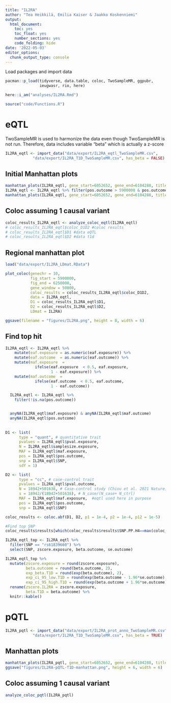 ---
title: "IL2RA"
author: "Tea Heikkilä, Emilia Kaiser & Jaakko Koskenniemi"
output:
  html_document:
    toc: yes
    toc_float: yes
    number_sections: yes
    code_folding: hide
date: '2022-05-03'
editor_options:
  chunk_output_type: console
---

Load packages and import data
```{r}
pacman::p_load(tidyverse, data.table, coloc, TwoSampleMR, ggpubr, 
               ieugwasr, rio, here)

here::i_am("analyses/IL2RA.Rmd")

source("code/Functions.R")
```


# eQTL

TwoSampleMR is used to harmonize the data even though TwoSampleMR is not run. Therefore, data includes variable "beta" which is actually a z-score

```{r}
IL2RA_eqtl <- import_data("data/export/IL2RA_eqtl_TwoSampleMR.csv",
            "data/export/IL2RA_T1D_TwoSampleMR.csv", has_beta = FALSE)

```

## Initial Manhattan plots
```{r}
manhattan_plots(IL2RA_eqtl, gene_start=6052652, gene_end=6104288, title = "IL2RA")
IL2RA_eqtl <- IL2RA_eqtl %>% filter(pos.outcome > 5900000 & pos.outcome < 6250000) 
manhattan_plots(IL2RA_eqtl, gene_start=6052652, gene_end=6104288, title = "IL2RA")
```

## Coloc assuming 1 causal variant
```{r}
coloc_results_IL2RA_eqtl <- analyze_coloc_eqtl(IL2RA_eqtl)
# coloc_results_IL2RA_eqtl$coloc_D1D2 #coloc results
# coloc_results_IL2RA_eqtl$D1 #data eQTL
# coloc_results_IL2RA_eqtl$D2 #data t1d

```

## Regional manhattan plot

```{r}

load("data/export/IL2RA_LDmat.RData")

plot_coloc(genechr = 10,
           fig_start = 5900000,
           fig_end = 6250000,
           gene_window = 50000,
           coloc_results = coloc_results_IL2RA_eqtl$coloc_D1D2,
           data = IL2RA_eqtl,
           D1 = coloc_results_IL2RA_eqtl$D1,
           D2 = coloc_results_IL2RA_eqtl$D2,
           LDmat = IL2RA)

ggsave(filename = "figures/IL2RA.png", height = 8, width = 6)
```


## Find top hit
```{r}
IL2RA_eqtl <- IL2RA_eqtl %>%
    mutate(eaf.exposure = as.numeric(eaf.exposure)) %>%
    mutate(eaf.outcome  = as.numeric(eaf.outcome)) %>%
    mutate(maf.exposure  =
             ifelse(eaf.exposure  < 0.5, eaf.exposure,
                    1 - eaf.exposure)) %>%
    mutate(maf.outcome  =
             ifelse(eaf.outcome  < 0.5, eaf.outcome,
                    1 - eaf.outcome))

  IL2RA_eqtl <- IL2RA_eqtl %>%
    filter(!is.na(pos.outcome))


  anyNA(IL2RA_eqtl$maf.exposure) & anyNA(IL2RA_eqtl$maf.outcome)
  anyNA(IL2RA_eqtl$pos.outcome)
  
  
D1 <- list(
      type = "quant", # quantitative trait
      pvalues = IL2RA_eqtl$pval.exposure,
      N = IL2RA_eqtl$samplesize.exposure,
      MAF = IL2RA_eqtl$maf.exposure,
      pos = IL2RA_eqtl$pos.outcome,
      snp = IL2RA_eqtl$SNP,
      sdY = 1)

D2 <- list(
      type = "cc", # case-control trait
      pvalues = IL2RA_eqtl$pval.outcome,
      N = 18942+501638, # Case-control study (Chiou et al. 2021 Nature)
      s = 18942/(18942+501638), # N_case/(N_case+ N_ctrl)
      MAF = IL2RA_eqtl$maf.exposure,  #eqtl used here in purpose
      pos = IL2RA_eqtl$pos.outcome,
      snp = IL2RA_eqtl$SNP)

coloc_results <- coloc.abf(D1, D2, p1 = 1e-4, p2 = 1e-4, p12 = 1e-5)

#Find top SNP
coloc_results$results[which(coloc_results$results$SNP.PP.H4==max(coloc_results$results$SNP.PP.H4)),"snp"]

IL2RA_eqtl_top <- IL2RA_eqtl %>% 
  filter(SNP == "rs61839660") %>% 
  select(SNP, zscore.exposure, beta.outcome, se.outcome) 

IL2RA_eqtl_top %>%
  mutate(zscore.exposure = round(zscore.exposure),
         beta.outcome = round(beta.outcome, 2),
         exp_beta.T1D = round(exp(beta.outcome), 2),
         exp_ci_95_low.T1D = round(exp(beta.outcome - 1.96*se.outcome), 2),
         exp_ci_95_high.T1D = round(exp(beta.outcome + 1.96*se.outcome), 2)) %>% 
  rename(zscore.IL2RA = zscore.exposure,
         beta.T1D = beta.outcome) %>%
  knitr::kable()
```




# pQTL
```{r}

IL2RA_pqtl <- import_data("data/export/IL2RA_prot_anno_TwoSampleMR.csv",
            "data/export/IL2RA_T1D_TwoSampleMR.csv", has_beta = TRUE)

```


## Manhattan plots
```{r}

manhattan_plots(IL2RA_pqtl, gene_start=6052652, gene_end=6104288, title = "IL2RA")
ggsave("figures/IL2RA-pQTL-T1D-manhattan.png", height = 6, width = 6)
```

## Coloc assuming 1 causal variant
```{r}
analyze_coloc_pqtl(IL2RA_pqtl)
```

